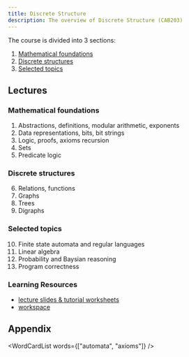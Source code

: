 ```yaml
---
title: Discrete Structure
description: The overview of Discrete Structure (CAB203)
---
```



The course is divided into 3 sections:

1. [Mathematical foundations](#mathematical-foundations)
2. [Discrete structures](#discrete-structures)
3. [Selected topics](#selected-topics)

## Lectures

<DocCardList />

### Mathematical foundations

1. Abstractions, definitions, modular arithmetic, exponents
2. Data representations, bits, bit strings
3. Logic, proofs, axioms recursion
4. Sets
5. Predicate logic

### Discrete structures

6. Relations, functions
7. Graphs
8. Trees
9. Digraphs

### Selected topics

10. Finite state automata and regular languages
11. Linear algebra
12. Probability and Baysian reasoning
13. Program correctness

### Learning Resources

- [lecture slides & tutorial worksheets](https://github.com/xiaohai-huang/resources/tree/master/QUT/Discrete-Structure)
- [workspace](https://github.com/xiaohai-huang/cab420-workspace/tree/master/work/discrete-structure)

## Appendix

<WordCardList words={["automata", "axioms"]} />
